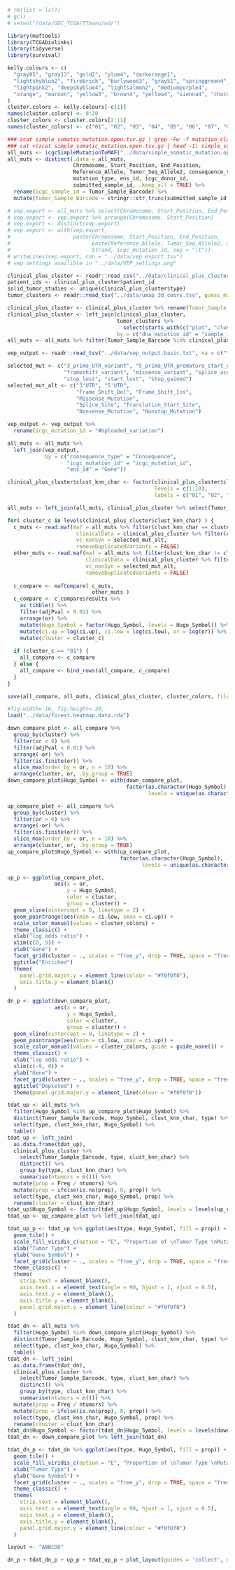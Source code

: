 ```r
# rm(list = ls())
# gc()
# setwd("/data/GDC_TCGA/TTmanu/wd/")

library(maftools)
library(TCGAbiolinks)
library(tidyverse)
library(survival)

kelly.colours <- c(
  "gray95", "gray13", "gold2", "plum4", "darkorange1",
  "lightskyblue2", "firebrick", "burlywood3", "gray51", "springgreen4",
  "lightpink2", "deepskyblue4", "lightsalmon2", "mediumpurple4",
  "orange", "maroon", "yellow3", "brown4", "yellow4", "sienna4", "chocolate", "gray19"
)
cluster.colors <- kelly.colours[-c(1)]
names(cluster.colors) <- 0:20
cluster_colors <- cluster.colors[2:11]
names(cluster_colors) <- c("01", "02", "03", "04", "05", "06", "07", "08", "09", "10")

### zcat simple_somatic_mutation.open.tsv.gz | grep -Fw -f mutation_classes.txt > simple_somatic_mutation.open.selmuts.tsv
### cat <(zcat simple_somatic_mutation.open.tsv.gz | head -1) simple_somatic_mutation.open.selmuts.tsv | gzip -c - >simple_somatic_mutation.open.selmuts.tsv.gz
all_muts <- icgcSimpleMutationToMAF("../data/simple_somatic_mutation.open.selmuts.tsv.gz", removeDuplicatedVariants = FALSE, addHugoSymbol = TRUE)
all_muts <- distinct(.data = all_muts,
                     Chromosome, Start_Position, End_Position, 
                     Reference_Allele, Tumor_Seq_Allele2, consequence_type, 
                     mutation_type, ens_id, icgc_donor_id, 
                     submitted_sample_id, .keep_all = TRUE) %>% 
  rename(icgc_sample_id = Tumor_Sample_Barcode) %>% 
  mutate(Tumor_Sample_Barcode = stringr::str_trunc(submitted_sample_id, 16, ellipsis = ""))

# vep.export <- all_muts %>% select(Chromosome, Start_Position, End_Position, Reference_Allele, Tumor_Seq_Allele2, Strand, icgc_mutation_id)
# vep.export <- vep.export %>% arrange(Chromosome, Start_Position)
# vep.export <- distinct(vep.export)
# vep.export <- with(vep.export,
#                    paste(Chromosome, Start_Position, End_Position,
#                          paste(Reference_Allele, Tumor_Seq_Allele2, sep = "/"),
#                          Strand, icgc_mutation_id, sep = "\t"))
# writeLines(vep.export, con = "../data/vep.export.tsv")
# vep settings availible in "../data/VEP_settings.png"

clinical_plus_cluster <- readr::read_csv("../data/clinical_plus_cluster.csv")
patient_ids <- clinical_plus_cluster$patient_id
solid_tumor_studies <- unique(clinical_plus_cluster$type)
tumor_clusters <- readr::read_tsv("../data/umap_3d_coors.tsv", guess_max = 10000)

clinical_plus_cluster <- clinical_plus_cluster %>% rename(Tumor_Sample_Barcode = sample_id)
clinical_plus_cluster <- left_join(clinical_plus_cluster,
                                   tumor_clusters %>% 
                                     select(starts_with(c("plot", "cluster", "clust_knn", "sample_id"))),
                                   by = c("dna_mutation_id" = "sample_id"))
all_muts <- all_muts %>% filter(Tumor_Sample_Barcode %in% clinical_plus_cluster$Tumor_Sample_Barcode)

vep_output <- readr::read_tsv("../data/vep_output.basic.txt", na = c("", "NA", "-"), guess_max = 10000)

selected_mut <- c("3_prime_UTR_variant", "5_prime_UTR_premature_start_codon_gain_variant", "5_prime_UTR_variant", 
                  "frameshift_variant", "missense_variant", "splice_acceptor_variant", "splice_donor_variant",
                  "stop_lost", "start_lost", "stop_gained")
selected_mut_alt <- c("3'UTR", "5'UTR", 
                      "Frame_Shift_Del", "Frame_Shift_Ins",
                      "Missense_Mutation", 
                      "Splice_Site", "Translation_Start_Site", 
                      "Nonsense_Mutation", "Nonstop_Mutation")

vep_output <- vep_output %>% 
  rename(icgc_mutation_id = "#Uploaded_variation")

all_muts <- all_muts %>% 
  left_join(vep_output, 
            by = c("consequence_type" = "Consequence", 
                   "icgc_mutation_id" = "icgc_mutation_id",
                   "ens_id" = "Gene"))

clinical_plus_cluster$clust_knn_char <- factor(clinical_plus_cluster$clust_knn, 
                                               levels = c(1:10), 
                                               labels = c("01", "02", "03", "04", "05", "06", "07", "08", "09", "10"))

all_muts <- left_join(all_muts, clinical_plus_cluster %>% select(Tumor_Sample_Barcode, clust_knn, clust_knn_char, type) %>% distinct())

for( cluster_c in levels(clinical_plus_cluster$clust_knn_char) ) {
  c_muts <- read.maf(maf = all_muts %>% filter(clust_knn_char == cluster_c),
                      clinicalData = clinical_plus_cluster %>% filter(clust_knn_char == cluster_c),
                      vc_nonSyn = selected_mut_alt, 
                      removeDuplicatedVariants = FALSE)
  other_muts <- read.maf(maf = all_muts %>% filter(clust_knn_char != cluster_c),
                         clinicalData = clinical_plus_cluster %>% filter(clust_knn_char != cluster_c),
                         vc_nonSyn = selected_mut_alt, 
                         removeDuplicatedVariants = FALSE)
  
  c_compare <- mafCompare( c_muts,
                           other_muts )
  c_compare <- c_compare$results %>% 
    as_tibble() %>% 
    filter(adjPval < 0.01) %>%
    arrange(or) %>% 
    mutate(Hugo_Symbol = factor(Hugo_Symbol, levels = Hugo_Symbol)) %>%
    mutate(ci.up = log(ci.up), ci.low = log(ci.low), or = log(or)) %>%
    mutate(cluster = cluster_c)
  
  if (cluster_c == "01") {
    all_compare <- c_compare
  } else {
    all_compare <- bind_rows(all_compare, c_compare)
  }
}

save(all_compare, all_muts, clinical_plus_cluster, cluster_colors, file = "../data/forest.heatmap.data.rda")
```

```r
#fig.width= 16, fig.height= 20,
load("../data/forest.heatmap.data.rda")

down_compare_plot <- all_compare %>%
  group_by(cluster) %>%
  filter(or < 0) %>%
  filter(adjPval < 0.01) %>%
  arrange(-or) %>%
  filter(is.finite(or)) %>%
  slice_max(order_by = or, n = 10) %>%
  arrange(cluster, or, .by.group = TRUE)
down_compare_plot$Hugo_Symbol <- with(down_compare_plot,
                                      factor(as.character(Hugo_Symbol),
                                             levels = unique(as.character(Hugo_Symbol))))

up_compare_plot <- all_compare %>%
  group_by(cluster) %>%
  filter(or > 0) %>%
  arrange(-or) %>%
  filter(is.finite(or)) %>%
  slice_max(order_by = or, n = 10) %>%
  arrange(cluster, or, .by.group = TRUE)
up_compare_plot$Hugo_Symbol <- with(up_compare_plot,
                                    factor(as.character(Hugo_Symbol),
                                           levels = unique(as.character(Hugo_Symbol))))

up_p <- ggplot(up_compare_plot, 
               aes(x = or,
                   y = Hugo_Symbol,
                   color = cluster,
                   group = cluster)) +
  geom_vline(xintercept = 0, linetype = 2) +
  geom_pointrange(aes(xmin = ci.low, xmax = ci.up)) +
  scale_color_manual(values = cluster_colors) +
  theme_classic() +
  xlab("log odds ratio") +
  xlim(c(0, 9)) +
  ylab("Gene") +
  facet_grid(cluster ~ ., scales = "free_y", drop = TRUE, space = "free_y", switch = "y") +
  ggtitle("Enriched")
  theme(
    panel.grid.major.y = element_line(colour = "#f0f0f0"),
    axis.title.y = element_blank()
  )

dn_p <- ggplot(down_compare_plot, 
               aes(x = or, 
                   y = Hugo_Symbol, 
                   color = cluster, 
                   group = cluster)) +
  geom_vline(xintercept = 0, linetype = 2) +
  geom_pointrange(aes(xmin = ci.low, xmax = ci.up)) +
  scale_color_manual(values = cluster_colors, guide = guide_none()) +
  theme_classic() +
  xlab("log odds ratio") +
  xlim(c(-9, 0)) +
  ylab("Gene") +
  facet_grid(cluster ~ ., scales = "free_y", drop = TRUE, space = "free_y", switch = "y") +
  ggtitle("Depleted") +
  theme(panel.grid.major.y = element_line(colour = "#f0f0f0"))

tdat_up <- all_muts %>%
  filter(Hugo_Symbol %in% up_compare_plot$Hugo_Symbol) %>%
  distinct(Tumor_Sample_Barcode, Hugo_Symbol, clust_knn_char, type) %>%
  select(type, clust_knn_char, Hugo_Symbol) %>%
  table()
tdat_up <- left_join(
  as.data.frame(tdat_up),
  clinical_plus_cluster %>%
    select(Tumor_Sample_Barcode, type, clust_knn_char) %>%
    distinct() %>%
    group_by(type, clust_knn_char) %>%
    summarise(ntumors = n())) %>%
  mutate(prop = Freq / ntumors) %>%
  mutate(prop = ifelse(is.na(prop), 0, prop)) %>%
  select(type, clust_knn_char, Hugo_Symbol, prop) %>%
  rename(cluster = clust_knn_char)
tdat_up$Hugo_Symbol <- factor(tdat_up$Hugo_Symbol, levels = levels(up_compare_plot$Hugo_Symbol))
tdat_up <- up_compare_plot %>% left_join(tdat_up)

tdat_up_p <- tdat_up %>% ggplot(aes(type, Hugo_Symbol, fill = prop)) +
  geom_tile() +
  scale_fill_viridis_c(option = "E", "Proportion of \nTumor Type \nMutated Within Cluster", limits = c(0, 1)) +
  xlab("Tumor Type") +
  ylab("Gene Symbol") +
  facet_grid(cluster ~ ., scales = "free_y", drop = TRUE, space = "free_y") +
  theme_classic() +
  theme(
    strip.text = element_blank(),
    axis.text.x = element_text(angle = 90, hjust = 1, vjust = 0.5),
    axis.text.y = element_blank(),
    axis.title.y = element_blank(),
    panel.grid.major.y = element_line(colour = "#f0f0f0")
  )

tdat_dn <- all_muts %>%
  filter(Hugo_Symbol %in% down_compare_plot$Hugo_Symbol) %>%
  distinct(Tumor_Sample_Barcode, Hugo_Symbol, clust_knn_char, type) %>%
  select(type, clust_knn_char, Hugo_Symbol) %>%
  table()
tdat_dn <- left_join(
  as.data.frame(tdat_dn),
  clinical_plus_cluster %>%
    select(Tumor_Sample_Barcode, type, clust_knn_char) %>%
    distinct() %>%
    group_by(type, clust_knn_char) %>%
    summarise(ntumors = n())) %>%
  mutate(prop = Freq / ntumors) %>%
  mutate(prop = ifelse(is.na(prop), 0, prop)) %>%
  select(type, clust_knn_char, Hugo_Symbol, prop) %>%
  rename(cluster = clust_knn_char)
tdat_dn$Hugo_Symbol <- factor(tdat_dn$Hugo_Symbol, levels = levels(down_compare_plot$Hugo_Symbol))
tdat_dn <- down_compare_plot %>% left_join(tdat_dn)

tdat_dn_p <- tdat_dn %>% ggplot(aes(type, Hugo_Symbol, fill = prop)) +
  geom_tile() +
  scale_fill_viridis_c(option = "E", "Proportion of \nTumor Type \nMutated Within Cluster", limits = c(0, 1)) +
  xlab("Tumor Type") +
  ylab("Gene Symbol") +
  facet_grid(cluster ~ ., scales = "free_y", drop = TRUE, space = "free_y") +
  theme_classic() +
  theme(
    strip.text = element_blank(),
    axis.text.x = element_text(angle = 90, hjust = 1, vjust = 0.5),
    axis.text.y = element_blank(),
    axis.title.y = element_blank(),
    panel.grid.major.y = element_line(colour = "#f0f0f0")
  )

layout <- "ABBCDD"

dn_p + tdat_dn_p + up_p + tdat_up_p + plot_layout(guides = 'collect', design = layout) & theme(legend.position = "bottom")
```
